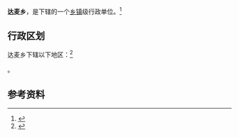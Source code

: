 {{中国乡级行政区|62/30/27/202/000}}

'''达麦乡'''，是{{PRC admin/fullname|62/30/27/202/000|3}}下辖的一个[[乡镇|乡镇]]级行政单位。<ref>{{PRC admin/ref sgc|{{PRC admin/parent|62/30/27/202/000}}}}</ref>

== 行政区划 ==

达麦乡下辖以下地区：<ref>{{PRC admin/ref sgc|62/30/27/202/000}}</ref>

{{PRC admin/children|62/30/27/202/000}}。

== 参考资料 ==

{{reflist}}

{{行政区划小作品}}
{{PRC admin/navcat|62/30/27/202/000}}